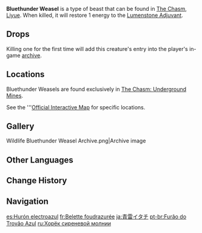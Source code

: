 {{About|the wildlife|the furnishing|Bluethunder Weasel (Furnishing)}}
{{Wildlife Infobox
|image       = Bluethunder Weasel Icon.png
|type        = Wildlife
|family      = Beasts
|group       = Weasels
|location    = 
|description = These intelligent weasels live underground within the mining tunnels and caverns depths of The Chasm. Their fur has a unique blue sheen.<br>Having long become used to life in the darkness, they now have excellent hearing and olfactory senses.<br>Their jade-colored eyes and unusual fur have led miners to see them as an omen that gemstones are to be found nearby. However, there is no real connection between the two.
}}
'''Bluethunder Weasel''' is a type of beast that can be found in [[The Chasm: Underground Mines|The Chasm]], [[Liyue]]. When killed, it will restore 1 energy to the [[Lumenstone Adjuvant]].

==Drops==
{{Card|Raw Meat|1}}

Killing one for the first time will add this creature's entry into the player's in-game [[archive]].

==Locations==
Bluethunder Weasels are found exclusively in [[The Chasm: Underground Mines]].

See the '''[https://act.hoyolab.com/ys/app/interactive-map/index.html?lang=en-us#/map/9?shown_types=351 Official Interactive Map] for specific locations.

==Gallery==
<gallery>
Wildlife Bluethunder Weasel Archive.png|Archive image
</gallery>

==Other Languages==
{{Other Languages
|en      = Bluethunder Weasel
|zhs     = 青雷鼬
|zhs_rm  = Qīng Léi Yòu
|zht     = 青雷鼬
|zht_rm  = Qīng Léi Yòu
|zh_tl   = Blue Thunder Weasel
|ja      = 青雷イタチ
|ja_rm   = Seirai Itachi{{Assumed}}
|ja_tl   = Blue Thunder Weasel
|ko      = 푸른 번개 족제비
|ko_rm   = Pureun Beongae Jokjebi
|ko_tl   = Blue Lightning Weasel
|es      = Hurón electroazul
|es_tl   = Electroblue Ferret
|fr      = Belette foudrazurée
|fr_tl   = Azure Lightning Weasel
|ru      = Хорёк синей молнии
|ru_tl   = Blue Thunder Ferret
|th      = Bluethunder Weasel
|vi      = Chồn Sóc Sét Xanh
|vi_tl   = 
|de      = Blaudonner-Marder
|de_tl   = Bluethunder {{W|Marten}}
|id      = Bluethunder Weasel
|pt      = Furão do Trovão Azul
|pt_tl   = 
|tr      = Mavi Yıldırım Gelinciği
|tr_tl   = Blue Lightning Ferret
|it      = Donnola elettroazzurra
|it_tl   = 
}}

==Change History==
{{Change History|2.6}}

==Navigation==
{{Wildlife Navbox}}

[[es:Hurón electroazul]]
[[fr:Belette foudrazurée]]
[[ja:青雷イタチ]]
[[pt-br:Furão do Trovão Azul]]
[[ru:Хорёк сиреневой молнии]]